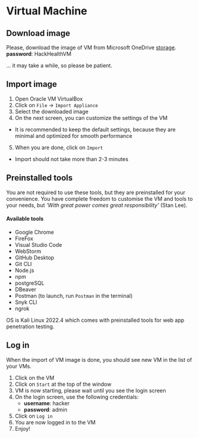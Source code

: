 
# Virtual Machine

## Download image
Please, download the image of VM from Microsoft OneDrive [storage](https://tukesk-my.sharepoint.com/:u:/g/personal/samuel_neceda_student_tuke_sk/EbKDzAiR-9JFtJ7uIf6AYpMBul9TQ4BWYq2YPpUFzRIkvg?e=maJHy5). <br/>
**password**: HackHealthVM

... it may take a while, so please be patient.

## Import image
1. Open Oracle VM VirtualBox
2. Click on `File` -> `Import Appliance`
3. Select the downloaded image
4. On the next screen, you can customize the settings of the VM
 * It is recommended to keep the default settings, because they are minimal and optimized for smooth performance
5. When you are done, click on `Import`
* Import should not take more than 2-3 minutes

## Preinstalled tools
You are not required to use these tools, but they are preinstalled for your convenience.
You have complete freedom to customise the VM and tools to your needs, but *'With great power comes great responsibility'* (Stan Lee).

#### Available tools
* Google Chrome
* FireFox
* Visual Studio Code
* WebStorm
* GitHub Desktop
* Git CLI
* Node.js
* npm
* postgreSQL
* DBeaver
* Postman (to launch, run `Postman` in the terminal)
* Snyk CLI
* ngrok

<Callout type="info" emoji="ℹ️">
  OS is Kali Linux 2022.4 which comes with preinstalled tools for web app penetration testing.
</Callout>

## Log in
When the import of VM image is done, you should see new VM in the list of your VMs.
1. Click on the VM
2. Click on `Start` at the top of the window
3. VM is now starting, please wait until you see the login screen
4. On the login screen, use the following credentials:
    * **username**: hacker
    * **password**: admin
5. Click on `Log in`
6. You are now logged in to the VM
7. Enjoy!
